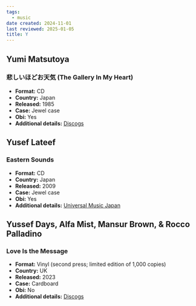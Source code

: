 ```yaml
---
tags:
  - music
date created: 2024-11-01
last reviewed: 2025-01-05
title: Y
---
```


## Yumi Matsutoya

### 悲しいほどお天気 (The Gallery In My Heart)

- **Format:** CD
- **Country:** Japan
- **Released:** 1985
- **Case:** Jewel case
- **Obi:** Yes
- **Additional details:** [Discogs](https://www.discogs.com/release/17900788-Yumi-Matsut%C5%8Dya-%E6%9D%BE%E4%BB%BB%E8%B0%B7%E7%94%B1%E5%AE%9F-%E6%82%B2%E3%81%97%E3%81%84%E3%81%BB%E3%81%A9%E3%81%8A%E5%A4%A9%E6%B0%97-The-Gallery-In-My-Heart)

## Yusef Lateef

### Eastern Sounds

- **Format:** CD
- **Country:** Japan
- **Released:** 2009
- **Case:** Jewel case
- **Obi:** Yes
- **Additional details:** [Universal Music Japan](https://www.universal-music.co.jp/yusef-lateef/products/ucco-9855/)

## Yussef Days, Alfa Mist, Mansur Brown, & Rocco Palladino

### Love Is the Message

- **Format:** Vinyl (second press; limited edition of 1,000 copies)
- **Country:** UK
- **Released:** 2023
- **Case:** Cardboard
- **Obi:** No
- **Additional details:** [Discogs](https://www.discogs.com/release/28340944-Yussef-Dayes-Alfa-Mist-Ft-Mansur-Brown-Rocco-Palladino-Love-Is-The-Message-Live-At-Abbey-Road-Studio)
